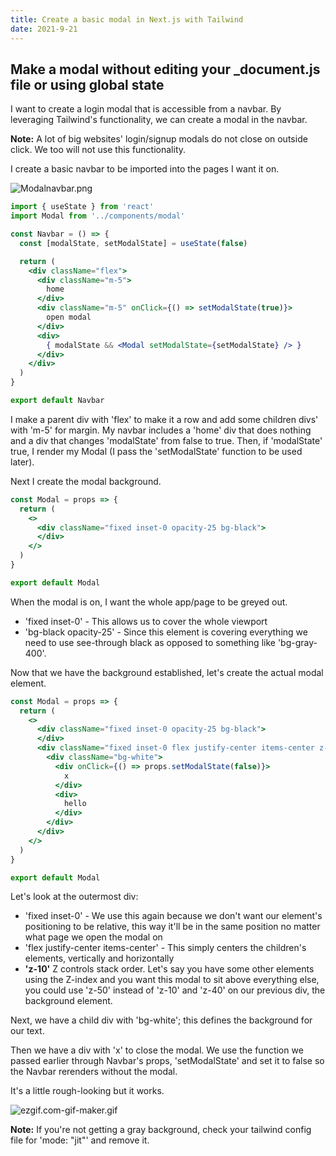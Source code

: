 ```yaml
---
title: Create a basic modal in Next.js with Tailwind
date: 2021-9-21
---
```


## **Make a modal without editing your _document.js file or using global state**

I want to create a login modal that is accessible from a navbar. By leveraging Tailwind's functionality, we can create a modal in the navbar.

**Note:** A lot of big websites' login/signup modals do not close on outside click. We too will not use this functionality.

I create a basic navbar to be imported into the pages I want it on.

![Modalnavbar.png](Create%20a%20basic%20modal%20in%20Next%20js%20with%20Tailwind%208f30a9eb66704b6b8bce30cfd915a162/Modalnavbar.png)

```jsx
import { useState } from 'react'
import Modal from '../components/modal'

const Navbar = () => {
  const [modalState, setModalState] = useState(false)

  return (
    <div className="flex">
      <div className="m-5">
        home
      </div>
      <div className="m-5" onClick={() => setModalState(true)}>
        open modal
      </div>
      <div>
        { modalState && <Modal setModalState={setModalState} /> }
      </div>
    </div>
  )
}

export default Navbar

```

I make a parent div with 'flex' to make it a row and add some children divs' with 'm-5' for margin. My navbar includes a 'home' div that does nothing and a div that changes 'modalState' from false to true. Then, if 'modalState' true, I render my Modal (I pass the 'setModalState' function to be used later).

Next I create the modal background.

```jsx
const Modal = props => {
  return (
    <>
      <div className="fixed inset-0 opacity-25 bg-black">
      </div>
    </>
  )
}

export default Modal

```

When the modal is on, I want the whole app/page to be greyed out.

- 'fixed inset-0' - This allows us to cover the whole viewport
- 'bg-black opacity-25' - Since this element is covering everything we need to use see-through black as opposed to something like 'bg-gray-400'.

Now that we have the background established, let's create the actual modal element.

```jsx
const Modal = props => {
  return (
    <>
      <div className="fixed inset-0 opacity-25 bg-black">
      </div>
      <div className="fixed inset-0 flex justify-center items-center z-10">
        <div className="bg-white">
          <div onClick={() => props.setModalState(false)}>
            x
          </div>
          <div>
            hello
          </div>
        </div>
      </div>
    </>
  )
}

export default Modal

```

Let's look at the outermost div:

- 'fixed inset-0' - We use this again because we don't want our element's positioning to be relative, this way it'll be in the same position no matter what page we open the modal on
- 'flex justify-center items-center' - This simply centers the children's elements, vertically and horizontally
- **'z-10'** Z controls stack order. Let's say you have some other elements using the Z-index and you want this modal to sit above everything else, you could use 'z-50' instead of 'z-10' and 'z-40' on our previous div, the background element.

Next, we have a child div with 'bg-white'; this defines the background for our text.

Then we have a div with 'x' to close the modal. We use the function we passed earlier through Navbar's props, 'setModalState' and set it to false so the Navbar rerenders without the modal.

It's a little rough-looking but it works.

![ezgif.com-gif-maker.gif](Create%20a%20basic%20modal%20in%20Next%20js%20with%20Tailwind%208f30a9eb66704b6b8bce30cfd915a162/ezgif.com-gif-maker.gif)

**Note:** If you're not getting a gray background, check your tailwind config file for 'mode: "jit"' and remove it.